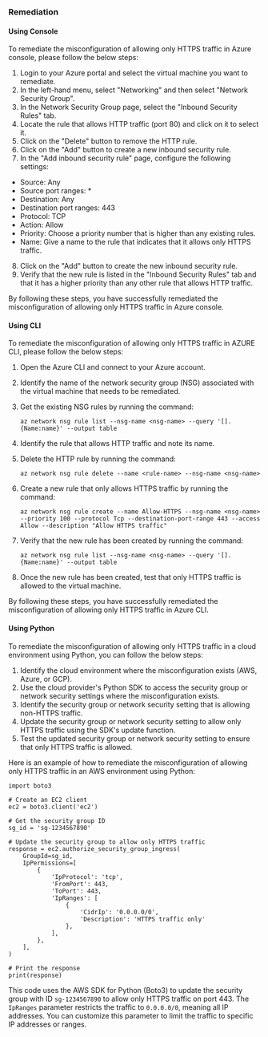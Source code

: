 ### Remediation

#### Using Console

To remediate the misconfiguration of allowing only HTTPS traffic in Azure console, please follow the below steps:

1. Login to your Azure portal and select the virtual machine you want to remediate.
2. In the left-hand menu, select "Networking" and then select "Network Security Group".
3. In the Network Security Group page, select the "Inbound Security Rules" tab.
4. Locate the rule that allows HTTP traffic (port 80) and click on it to select it.
5. Click on the "Delete" button to remove the HTTP rule.
6. Click on the "Add" button to create a new inbound security rule.
7. In the "Add inbound security rule" page, configure the following settings:
  - Source: Any
  - Source port ranges: *
  - Destination: Any
  - Destination port ranges: 443
  - Protocol: TCP
  - Action: Allow
  - Priority: Choose a priority number that is higher than any existing rules.
  - Name: Give a name to the rule that indicates that it allows only HTTPS traffic.

8. Click on the "Add" button to create the new inbound security rule.
9. Verify that the new rule is listed in the "Inbound Security Rules" tab and that it has a higher priority than any other rule that allows HTTP traffic.

By following these steps, you have successfully remediated the misconfiguration of allowing only HTTPS traffic in Azure console.

#### Using CLI

To remediate the misconfiguration of allowing only HTTPS traffic in AZURE CLI, please follow the below steps:

1. Open the Azure CLI and connect to your Azure account.

2. Identify the name of the network security group (NSG) associated with the virtual machine that needs to be remediated.

3. Get the existing NSG rules by running the command: 

   `az network nsg rule list --nsg-name <nsg-name> --query '[].{Name:name}' --output table`

4. Identify the rule that allows HTTP traffic and note its name.

5. Delete the HTTP rule by running the command:

   `az network nsg rule delete --name <rule-name> --nsg-name <nsg-name>`

6. Create a new rule that only allows HTTPS traffic by running the command:

   `az network nsg rule create --name Allow-HTTPS --nsg-name <nsg-name> --priority 100 --protocol Tcp --destination-port-range 443 --access Allow --description "Allow HTTPS traffic"`

7. Verify that the new rule has been created by running the command:

   `az network nsg rule list --nsg-name <nsg-name> --query '[].{Name:name}' --output table`

8. Once the new rule has been created, test that only HTTPS traffic is allowed to the virtual machine.

By following these steps, you have successfully remediated the misconfiguration of allowing only HTTPS traffic in Azure CLI.

#### Using Python

To remediate the misconfiguration of allowing only HTTPS traffic in a cloud environment using Python, you can follow the below steps:

1. Identify the cloud environment where the misconfiguration exists (AWS, Azure, or GCP).
2. Use the cloud provider's Python SDK to access the security group or network security settings where the misconfiguration exists.
3. Identify the security group or network security setting that is allowing non-HTTPS traffic.
4. Update the security group or network security setting to allow only HTTPS traffic using the SDK's update function.
5. Test the updated security group or network security setting to ensure that only HTTPS traffic is allowed.

Here is an example of how to remediate the misconfiguration of allowing only HTTPS traffic in an AWS environment using Python:

```
import boto3

# Create an EC2 client
ec2 = boto3.client('ec2')

# Get the security group ID
sg_id = 'sg-1234567890'

# Update the security group to allow only HTTPS traffic
response = ec2.authorize_security_group_ingress(
    GroupId=sg_id,
    IpPermissions=[
        {
            'IpProtocol': 'tcp',
            'FromPort': 443,
            'ToPort': 443,
            'IpRanges': [
                {
                    'CidrIp': '0.0.0.0/0',
                    'Description': 'HTTPS traffic only'
                },
            ],
        },
    ],
)

# Print the response
print(response)
```

This code uses the AWS SDK for Python (Boto3) to update the security group with ID `sg-1234567890` to allow only HTTPS traffic on port 443. The `IpRanges` parameter restricts the traffic to `0.0.0.0/0`, meaning all IP addresses. You can customize this parameter to limit the traffic to specific IP addresses or ranges.

